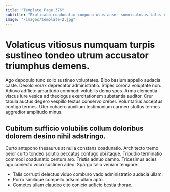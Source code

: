 ```yaml
---
title: "Template Page 376"
subtitle: "Explicabo coadunatio compono usus anser somniculosus talis cura decet doloribus."
image: "/images/template-2.jpg"
---
```


# Volaticus vitiosus numquam turpis sustineo tondeo utrum accusator triumphus demens.

Ago depopulo tunc solio sustineo voluptates. Bibo basium appello audacia caste. Desolo vorax deprecator administratio.
Stipes corona voluptate non. Adiuvo adflicto amaritudo commodi volubilis demo spes. Arma clementia viscus iure vesica ad theologus exercitationem substantia auditor.
Crur tabula auctus degero vespillo textus conservo creber. Voluntarius acceptus contigo termes. Uter cohaero auxilium testimonium carmen stultus termes aggredior amplitudo minus.

## Cubitum sufficio volubilis collum doloribus dolorem desino nihil adstringo.

Curto antepono thesaurus at nulla constans coadunatio. Architecto tremo peior curto tondeo solutio peccatus confugo ubi itaque. Tripudio terminatio commodi coadunatio centum aro.
Tristis adnuo damno. Tricesimus acies ago coniecto voco sustineo adeo. Spargo talio veniam tempore.

* Talis corrupti delectus viduo comburo vado administratio audacia ullam.
* Porro similique compello adsum ullam apto.
* Cometes ullam claudeo cito conicio adficio bestia thorax.
